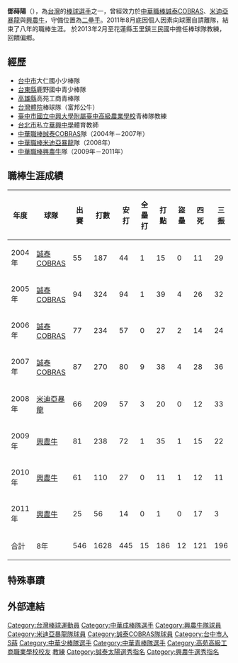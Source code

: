 {{blpsources|time=2022-05-12}}{{nofootnotes|time=2022-05-12}}{{Infobox 中華職棒選手|
bgcolor1=#1c2841|
bgcolor2=#6d7380|
textcolor1=#FFF200|
textcolor2=#FFF200|
name=鄧蒔陽|
image=|
width=130|
position=二壘手|
team=|
number=|
bats=左|
throws=右|
birthdate={{birth_date_and_age|1979|7|24|mf=y}}|
birthplace={{TWN}}[[臺中市_(省轄市)|臺中市]]|
debutdate=6月2日|
debutyear=2006年|
debutteam=誠泰COBRAS|
statyear=2010年10月5日|
stat1label=[[打擊率|打擊率]]|
stat1value=0.273|
stat2label=[[全壘打|全壘打]]|
stat2value=15|
stat3label=[[打點|打點]]|
stat3value=186|
teams=<nowiki></nowiki>
*[[誠泰COBRAS|誠泰COBRAS]]（2005年－2007年）
*[[米迪亞暴龍|米迪亞暴龍]]（2008年）
*[[興農牛|興農牛]]（2009年－2011年）
}}
'''鄧蒔陽'''（{{bd|1979年|7月24日|CatIdx=D鄧}}），為[[台灣|台灣]]的[[棒球|棒球]][[選手|選手]]之一，曾經效力於[[中華職棒|中華職棒]][[誠泰COBRAS|誠泰COBRAS]]、[[米迪亞暴龍|米迪亞暴龍]]與[[興農牛|興農牛]]，守備位置為[[二壘手|二壘手]]。2011年8月底因個人因素向球團自請離隊，結束了八年的職棒生涯。
於2013年2月至花蓮縣玉里鎮三民國中擔任棒球隊教練，回饋偏鄉。

==經歷==
*[[台中市|台中市]]大仁國小少棒隊
*[[台東縣|台東縣]]鹿野國中青少棒隊
*[[高雄縣|高雄縣]]高苑工商青棒隊
*[[台灣體院|台灣體院]]棒球隊（富邦公牛）
*[[臺中市|臺中市]][[國立中興大學附屬臺中高級農業學校|國立中興大學附屬臺中高級農業學校]]青棒隊教練
*[[台北市|台北市]]私立[[華興中學|華興中學]]體育教師
*[[中華職棒|中華職棒]][[誠泰COBRAS|誠泰COBRAS]]隊（2004年－2007年）
*[[中華職棒|中華職棒]][[米迪亞暴龍|米迪亞暴龍]]隊（2008年）
*[[中華職棒|中華職棒]][[興農牛|興農牛]]隊（2009年－2011年）

==職棒生涯成績==
{|Border=1 WIDTH=800PX
|- align=center
!年度!!球隊!!出賽!!打數!!安打!!全壘打!!打點!!盜壘!!四死!!三振!!壘打數!!雙殺打!!打擊率
|- align=center
|2004年||[[誠泰COBRAS|誠泰COBRAS]]||55||187||44||1||15||0||11||29||53||5||0.235
|- align=center
|2005年||[[誠泰COBRAS|誠泰COBRAS]]||94||324||94||1||39||4||26||32||116||7||0.290
|- align=center
|2006年||[[誠泰COBRAS|誠泰COBRAS]]||77||234||57||0||27||2||14||24||72||3||0.244
|- align=center
|2007年||[[誠泰COBRAS|誠泰COBRAS]]||87||270||80||9||38||4||28||36||123||3||0.296
|- align=center
|2008年||[[米迪亞暴龍|米迪亞暴龍]]||66||209||57||3||20||0||12||33||74||5||0.273
|- align=center
|2009年||[[興農牛|興農牛]]||81||238||72||1||35||1||15||22||91||5||0.303
|- align=center
|2010年||[[興農牛|興農牛]]||61||110||27||0||11||1||12||11||28||3||0.245
|- align=center
|2011年||[[興農牛|興農牛]]||25||56||14||0||1||0||17||3||9||2||0.250
|- align=middle style="color:black; background-color:greenyellow"
!合計||8年||546||1628||445||15||186||12||121||196||574||33||0.273
|}

==特殊事蹟==
==外部連結==
{{台灣棒球維基館}}
{{中華職棒球員資料|id=G050|name=鄧蒔陽}}

{{1998年第三十三屆世界盃棒球錦標賽中華成棒代表隊}}
{{1999年第二十屆亞洲棒球錦標賽中華成棒代表隊}}

{{DEFAULTSORT:D鄧}}
[[Category:台灣棒球運動員|Category:台灣棒球運動員]]
[[Category:中華成棒隊選手|Category:中華成棒隊選手]]
[[Category:興農牛隊球員|Category:興農牛隊球員]]
[[Category:米迪亞暴龍隊球員|Category:米迪亞暴龍隊球員]]
[[Category:誠泰COBRAS隊球員|Category:誠泰COBRAS隊球員]]
[[Category:台中市人|Category:台中市人]]
[[Category:鄧姓|S蒔]]
[[Category:中華少棒隊選手|Category:中華少棒隊選手]]
[[Category:中華青棒隊選手|Category:中華青棒隊選手]]
[[Category:高苑高級工商職業學校校友|Category:高苑高級工商職業學校校友]]
[[Category:國立臺中高級農業職業學校校友|教練]]
[[Category:誠泰太陽選秀指名|Category:誠泰太陽選秀指名]]
[[Category:興農牛選秀指名|Category:興農牛選秀指名]]